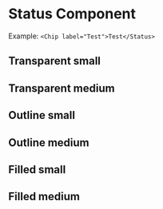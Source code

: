 
<Meta title="Components/Interface/Chip/Overview" />

<style>{`

`}</style>

# Status Component

Example: `<Chip label="Test">Test</Status>`

## Transparent small

<Story id="components-interface-chip-all-stories--transparent-small" />

## Transparent medium

<Story id="components-interface-chip-all-stories--transparent-medium" />

## Outline small

<Story id="components-interface-chip-all-stories--outline-small" />

## Outline medium

<Story id="components-interface-chip-all-stories--outline-medium" />

## Filled small

<Story id="components-interface-chip-all-stories--filled-small" />

## Filled medium

<Story id="components-interface-chip-all-stories--filled-medium" />
